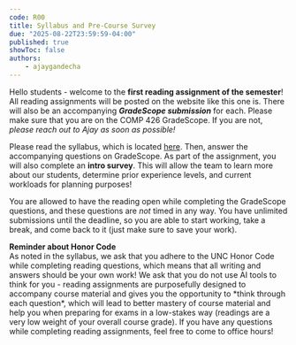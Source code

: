 ```yaml
---
code: R00
title: Syllabus and Pre-Course Survey
due: "2025-08-22T23:59:59-04:00"
published: true
showToc: false
authors:
    - ajaygandecha
---
```


Hello students - welcome to the **first reading assignment of the semester**! All reading assignments will be posted on the website like this one is. There will also be an accompanying ***GradeScope submission*** for each. Please make sure that you are on the COMP 426 GradeScope. If you are not, *please reach out to Ajay as soon as possible!*

Please read the syllabus, which is located [here](/syllabus). Then, answer the accompanying questions on GradeScope. As part of the assignment, you will also complete an **intro survey**. This will allow the team to learn more about our students, determine prior experience levels, and current workloads for planning purposes!

You are allowed to have the reading open while completing the GradeScope questions, and these questions are *not* timed in any way. You have unlimited submissions until the deadline, so you are able to start working, take a break, and come back to it (just make sure to save your work).

<Callout type="yellow">
    <strong>Reminder about Honor Code</strong><br />
    As noted in the syllabus, we ask that you adhere to the UNC Honor Code while completing reading questions, which means that all writing and answers should be your own work! We ask that you do not use AI tools to think for you - reading assignments are purposefully designed to accompany course material and gives you the opportunity to *think through each question*, which will lead to better mastery of course material and help you when preparing for exams in a low-stakes way (readings are a very low weight of your overall course grade). If you have any questions while completing reading assignments, feel free to come to office hours!
</Callout>


